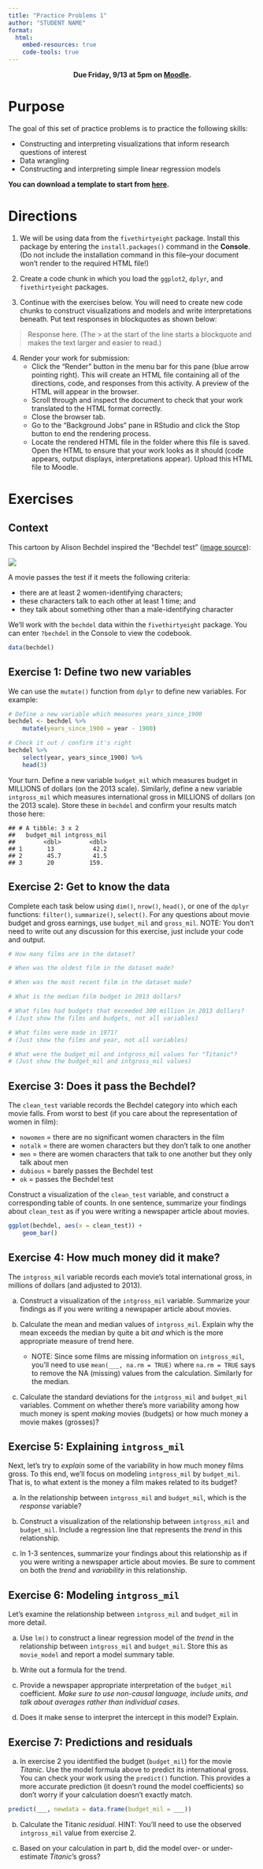 ```yaml
---
title: "Practice Problems 1"
author: "STUDENT NAME"
format:
  html:
    embed-resources: true
    code-tools: true    
---
```


<center>**Due Friday, 9/13 at 5pm on [Moodle](https://moodle.macalester.edu/mod/assign/view.php?id=134185).**</center>

# Purpose

The goal of this set of practice problems is to practice the following skills:

-   Constructing and interpreting visualizations that inform research questions of interest
-   Data wrangling
-   Constructing and interpreting simple linear regression models

**You can download a template to start from [here](../assignments/pp1.qmd).**

# Directions

1.  We will be using data from the `fivethirtyeight` package. Install this package by entering the `install.packages()` command in the **Console**. (Do not include the installation command in this file--your document won't render to the required HTML file!)

2.  Create a code chunk in which you load the `ggplot2`, `dplyr`, and `fivethirtyeight` packages.

3.  Continue with the exercises below. You will need to create new code chunks to construct visualizations and models and write interpretations beneath. Put text responses in blockquotes as shown below:

> Response here. (The \> at the start of the line starts a blockquote and makes the text larger and easier to read.)

4.  Render your work for submission:
    -   Click the "Render" button in the menu bar for this pane (blue arrow pointing right). This will create an HTML file containing all of the directions, code, and responses from this activity. A preview of the HTML will appear in the browser.
    -   Scroll through and inspect the document to check that your work translated to the HTML format correctly.
    -   Close the browser tab.
    -   Go to the "Background Jobs" pane in RStudio and click the Stop button to end the rendering process.
    -   Locate the rendered HTML file in the folder where this file is saved. Open the HTML to ensure that your work looks as it should (code appears, output displays, interpretations appear). Upload this HTML file to Moodle.

# Exercises

## Context

This cartoon by Alison Bechdel inspired the "Bechdel test" ([image source](https://en.wikipedia.org/wiki/Bechdel_test#/media/File:Dykes_to_Watch_Out_For_(Bechdel_test_origin).jpg)):

![](https://upload.wikimedia.org/wikipedia/en/b/bf/Dykes_to_Watch_Out_For_%28Bechdel_test_origin%29.jpg)

A movie passes the test if it meets the following criteria:

-   there are at least 2 women-identifying characters;\
-   these characters talk to each other at least 1 time; and\
-   they talk about something other than a male-identifying character

We'll work with the `bechdel` data within the `fivethirtyeight` package. You can enter `?bechdel` in the Console to view the codebook.

```r
data(bechdel)
```

## Exercise 1: Define two new variables

We can use the `mutate()` function from `dplyr` to define new variables. For example:

```r
# Define a new variable which measures years_since_1900
bechdel <- bechdel %>% 
    mutate(years_since_1900 = year - 1900)

# Check it out / confirm it's right
bechdel %>% 
    select(year, years_since_1900) %>% 
    head(3)
```

Your turn. Define a new variable `budget_mil` which measures budget in MILLIONS of dollars (on the 2013 scale). Similarly, define a new variable `intgross_mil` which measures international gross in MILLIONS of dollars (on the 2013 scale). Store these in `bechdel` and confirm your results match those here:

```         
## # A tibble: 3 x 2
##   budget_mil intgross_mil
##        <dbl>        <dbl>
## 1       13           42.2
## 2       45.7         41.5
## 3       20          159.
```

## Exercise 2: Get to know the data

Complete each task below using `dim()`, `nrow()`, `head()`, or one of the `dplyr` functions: `filter()`, `summarize()`, `select()`. For any questions about movie budget and gross earnings, use `budget_mil` and `gross_mil`. NOTE: You don't need to write out any discussion for this exercise, just include your code and output.

```r
# How many films are in the dataset?

# When was the oldest film in the dataset made?

# When was the most recent film in the dataset made?

# What is the median film budget in 2013 dollars?

# What films had budgets that exceeded 300 million in 2013 dollars?
# (Just show the films and budgets, not all variables)

# What films were made in 1971?
# (Just show the films and year, not all variables)

# What were the budget_mil and intgross_mil values for "Titanic"?
# (Just show the budget_mil and intgross_mil values)

```

## Exercise 3: Does it pass the Bechdel?

The `clean_test` variable records the Bechdel category into which each movie falls. From worst to best (if you care about the representation of women in film):

-   `nowomen` = there are no significant women characters in the film
-   `notalk` = there are women characters but they don't talk to one another
-   `men` = there are women characters that talk to one another but they only talk about men
-   `dubious` = barely passes the Bechdel test
-   `ok` = passes the Bechdel test

Construct a visualization of the `clean_test` variable, and construct a corresponding table of counts. In one sentence, summarize your findings about `clean_test` as if you were writing a newspaper article about movies.

```r
ggplot(bechdel, aes(x = clean_test)) + 
    geom_bar()
```

## Exercise 4: How much money did it make?

The `intgross_mil` variable records each movie's total international gross, in millions of dollars (and adjusted to 2013).

a.  Construct a visualization of the `intgross_mil` variable. Summarize your findings as if you were writing a newspaper article about movies.

b.  Calculate the mean and median values of `intgross_mil`. Explain why the mean exceeds the median by quite a bit *and* which is the more appropriate measure of trend here.

    -   NOTE: Since some films are missing information on `intgross_mil`, you'll need to use `mean(___, na.rm = TRUE)` where `na.rm = TRUE` says to remove the NA (missing) values from the calculation. Similarly for the median.

c.  Calculate the standard deviations for the `intgross_mil` and `budget_mil` variables. Comment on whether there's more variability among how much money is spent *making* movies (budgets) or how much money a movie makes (grosses)?

## Exercise 5: Explaining `intgross_mil`

Next, let's try to *explain* some of the variability in how much money films gross. To this end, we'll focus on modeling `intgross_mil` by `budget_mil`. That is, to what extent is the money a film makes related to its budget?

a.  In the relationship between `intgross_mil` and `budget_mil`, which is the *response* variable?

b.  Construct a visualization of the relationship between `intgross_mil` and `budget_mil`. Include a regression line that represents the *trend* in this relationship.

c.  In 1-3 sentences, summarize your findings about this relationship as if you were writing a newspaper article about movies. Be sure to comment on both the *trend* and *variability* in this relationship.

## Exercise 6: Modeling `intgross_mil`

Let's examine the relationship between `intgross_mil` and `budget_mil` in more detail.

a.  Use `lm()` to construct a linear regression model of the *trend* in the relationship between `intgross_mil` and `budget_mil`. Store this as `movie_model` and report a model summary table.

b.  Write out a formula for the trend.

c.  Provide a newspaper appropriate interpretation of the `budget_mil` coefficient. *Make sure to use non-causal language, include units, and talk about averages rather than individual cases.*

d.  Does it make sense to interpret the intercept in this model? Explain.

## Exercise 7: Predictions and residuals

a.  In exercise 2 you identified the budget (`budget_mil`) for the movie *Titanic*. Use the model formula above to predict its international gross. You can check your work using the `predict()` function. This provides a more accurate prediction (it doesn't round the model coefficients) so don't worry if your calculation doesn't exactly match.

```r
predict(___, newdata = data.frame(budget_mil = ___))
```

b.  Calculate the Titanic *residual*. HINT: You'll need to use the observed `intgross_mil` value from exercise 2.

c.  Based on your calculation in part b, did the model over- or under-estimate *Titanic*'s gross?
